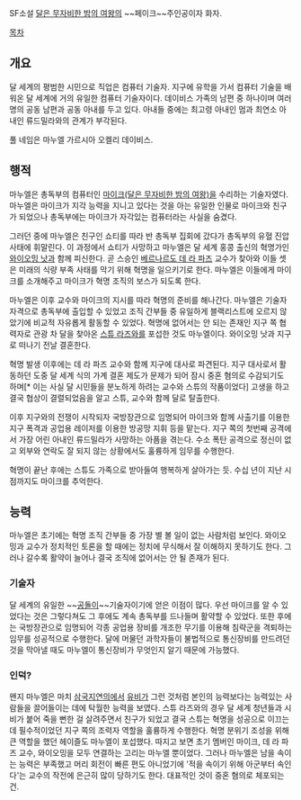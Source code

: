 SF소설 [[달은 무자비한 밤의 여왕]]의 ~~페이크~~주인공이자 화자.

[[목차]]

== 개요 ==

달 세계의 평범한 시민으로 직업은 컴퓨터 기술자. 지구에 유학을 가서 컴퓨터 기술을 배워온 달 세계에 거의 유일한 컴퓨터 기술자이다. 데이비스 가족의 남편 중 하나이며 여러 명의 공동 남편과 공동 아내를 두고 있다. 아내들 중에는 최고령 아내인 멈과 최연소 아내인 류드밀라와의 관계가 부각된다.

풀 네임은 마누엘 가르시아 오켈리 데이비스.

== 행적 ==

마누엘은 총독부의 컴퓨터인 [[마이크(달은 무자비한 밤의 여왕)]]을 수리하는 기술자였다. 마누엘은 마이크가 지각 능력을 지니고 있다는 것을 아는 유일한 인물로 마이크와 친구가 되었으나 총독부에는 마이크가 자각있는 컴퓨터라는 사실을 숨겼다.

그러던 중에 마누엘은 친구인 쇼티를 따라 반 총독부 집회에 갔다가 총독부의 유혈 진압 사태에 휘말린다. 이 과정에서 쇼티가 사망하고 마누엘은 달 세계 홍콩 출신의 혁명가인 [[와이오밍 낫]]과 함께 피신한다. 곧 스승인 [[베르나르도 데 라 파즈]] 교수가 찾아와 이들 셋은 미래의 식량 부족 사태를 막기 위해 혁명을 일으키기로 한다. 마누엘은 이들에게 마이크를 소개해주고 마이크가 혁명 조직의 보스가 되도록 한다.

마누엘은 이후 교수와 마이크의 지시를 따라 혁명의 준비를 해나간다. 마누엘은 기술자 자격으로 총독부에 출입할 수 있었고 조직 간부들 중 유일하게 블랙리스트에 오르지 않았기에 비교적 자유롭게 활동할 수 있었다. 혁명에 없어서는 안 되는 존재인 지구 쪽 협력자로 관광 차 달을 찾아온 [[스튜 라즈와]]를 포섭한 것도 마누엘이다. 와이오밍 낫과 지구로 떠나기 전날 결혼한다.

혁명 발생 이후에는 데 라 파즈 교수와 함께 지구에 대사로 파견된다. 지구 대사로서 활동하던 도중 달 세계 식의 가계 결혼 제도가 문제가 되어 잠시 중혼 혐의로 수감되기도 하며[* 이는 사실 달 시민들을 분노하게 하려는 교수와 스튜의 작품이었다] 고생을 하고 결국 협상이 결렬되었음을 알고 스튜, 교수와 함께 달로 탈출한다.

이후 지구와의 전쟁이 시작되자 국방장관으로 임명되어 마이크와 함께 사출기를 이용한 지구 폭격과 공업용 레이저를 이용한 방공망 지휘 등을 맡는다. 지구 쪽의 첫번째 공격에서 가장 어린 아내인 류드밀라가 사망하는 아픔을 겪는다. 수소 폭탄 공격으로 정신이 없고 외부와 연락도 잘 되지 않는 상황에서도 훌륭하게 임무를 수행한다.

혁명이 끝난 후에는 스튜도 가족으로 받아들여 행복하게 살아가는 듯. 수십 년이 지난 시점까지도 마이크를 추억한다.

== 능력 ==

마누엘은 초기에는 혁명 조직 간부들 중 가장 별 볼 일이 없는 사람처럼 보인다. 와이오밍과 교수가 정치적인 토론을 할 때에는 정치에 무식해서 잘 이해하지 못하기도 한다. 그러나 갈수록 활약이 늘어나 결국 조직에 없어서는 안 될 존재가 된다.

=== 기술자 ===

달 세계의 유일한 ~~[[공돌이]]~~기술자이기에 얻은 이점이 많다. 우선 마이크를 알 수 있었다는 것은 그렇다쳐도 그 후에도 계속 총독부를 드나들며 활약할 수 있었다. 또한 후에는 국방장관으로 임명되어 각종 공업용 장비를 개조한 무기를 이용해 침략군을 격퇴하는 임무를 성공적으로 수행한다. 달에 머물던 과학자들이 불법적으로 통신장비를 만드려던 것을 막아낼 때도 마누엘이 통신장비가 무엇인지 알기 때문에 가능했다.

=== 인덕? ===

왠지 마누엘은 마치 [[삼국지연의]]에서 [[유비]]가 그런 것처럼 본인의 능력보다는 능력있는 사람들을 끌어들이는 데에 탁월한 능력을 보였다. 스튜 라즈와의 경우 달 세계 청년들과 시비가 붙어 죽을 뻔한 걸 살려주면서 친구가 되었고 결국 스튜는 혁명을 성공으로 이끄는데 필수적이었던 지구 쪽의 조력자 역할을 훌륭하게 수행한다. 혁명 분위기 조성을 위해 큰 역할을 했던 헤이즐도 마누엘이 포섭했다. 따지고 보면 초기 멤버인 마이크, 데 라 파즈 교수, 와이오밍을 모두 연결하는 고리는 마누엘 뿐이었다. 그러나 마누엘은 남을 속이는 능력은 부족했고 머리 회전이 빠른 편도 아니었기에 '적을 속이기 위해 아군부터 속인다'는 교수의 작전에 은근히 많이 당하기도 한다. 대표적인 것이 중혼 혐의로 체포되는 건.
